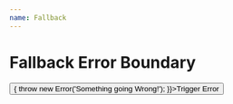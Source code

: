 ```yaml
---
name: Fallback
---
```



# Fallback Error Boundary

<Playground>
  <FallbackErrorBoundary>
    <button onClick={() => {
      throw new Error('Something going Wrong!');
    }}>Trigger Error</button>
  </FallbackErrorBoundary>
</Playground>
